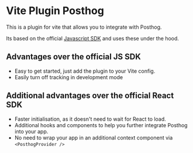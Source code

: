
# Vite Plugin Posthog

This is a plugin for vite that allows you to integrate with Posthog.

Its based on the official [Javascript SDK](https://posthog.com/docs/libraries/js) and uses these under the hood.



## Advantages over the official JS SDK
- Easy to get started, just add the plugin to your Vite config.
- Easily turn off tracking in development mode

## Additional advantages over the official React SDK
- Faster initialisation, as it doesn't need to wait for React to load.
- Additional hooks and components to help you further integrate Posthog into your app.
- No need to wrap your app in an additional context component via `<PosthogProvider />`